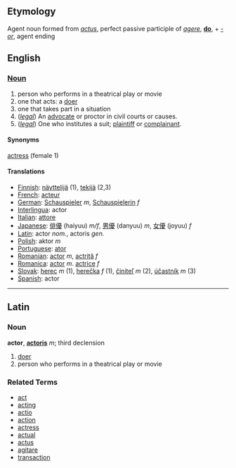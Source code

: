 ==Etymology==
Agent noun formed from ''[[actus]]'', perfect passive participle of ''[[agere]]'', '''[[do]]''', + ''[[-or]]'', agent ending

==English==
=== [[Noun]] ===
# person who performs in a theatrical play or movie
# one that acts: a [[doer]]
# one that takes part in a situation
#(''[[legal]]'') An [[advocate]] or proctor in civil courts or causes.
#(''[[legal]]'') One who institutes a suit; [[plaintiff]] or [[complainant]].

==== Synonyms ====
[[actress]] (female 1)

==== Translations ====
*[[Finnish]]: [[näyttelijä]] (1), [[tekijä]] (2,3)
*[[French]]: [[acteur]]
*[[German]]: [[Schauspieler]] ''m'', [[Schauspielerin]] ''f''
*[[Interlingua]]: actor
*[[Italian]]: [[attore]]
*[[Japanese]]: [[俳優]] (haiyuu) ''m/f'', [[男優]] (danyuu) ''m'', [[女優]] (joyuu) ''f''
*[[Latin]]: actor ''nom.'', actoris ''gen.''
*[[Polish]]: aktor ''m''
*[[Portuguese]]: [[ator]]
*[[Romanian]]: [[actor]] ''m'', [[actriţă]] ''f''
*[[Romanica]]: [[actor]] ''m''. [[actrice]] ''f''
*[[Slovak]]: [[herec]] ''m'' (1), [[herečka]] ''f'' (1), [[činiteľ]] ''m'' (2), [[účastník]] ''m'' (3)
*[[Spanish]]: actor

----

==Latin==
===Noun===
'''actor''', '''[[actoris]]''' ''m''; third declension

# [[doer]]
# person who performs in a theatrical play or movie

===Related Terms===
*[[act]]
*[[acting]]
*[[actio]]
*[[action]]
*[[actress]]
*[[actual]]
*[[actus]]
*[[agitare]]
*[[transaction]]